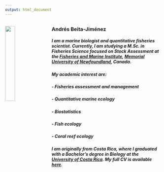 ```yaml
---
output: html_document
---
```

<!-- Global site tag (gtag.js) - Google Analytics -->
<script async src="https://www.googletagmanager.com/gtag/js?id=UA-140504233-1"></script>
<script>
  window.dataLayer = window.dataLayer || [];
  function gtag(){dataLayer.push(arguments);}
  gtag('js', new Date());

  gtag('config', 'UA-140504233-1');
</script>

<link rel="stylesheet" href="styles.css" type="text/css">

<div style="margin-bottom:30px;">
</div>

<img src="images/andres.jpg" style="width:25%; border:0px solid; margin-right: 25px" align="left">

### Andrés Beita-Jiménez

##### I am a marine biologist and quantitative fisheries scientist. Currently, I am studying a M.Sc. in Fisheries Science focused on Stock Assessment at the [Fisheries and Marine Institute](https://www.mi.mun.ca/), [Memorial University of Newfoundland](https://www.mun.ca/), Canada.

##### My academic interest are:

##### - Fisheries assessment and management
##### - Quantitative marine ecology
##### - Biostatistics
##### - Fish ecology
##### - Coral reef ecology

##### I am originally from Costa Rica, where I graduated with a Bachelor's degree in Biology at the [University of Costa Rica](https://www.ucr.ac.cr/). My full CV is available [here](files/CVBeitaJimenezMay2019_En.pdf).

